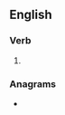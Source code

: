 ==English==

===Verb===
{{head|en|verb form}}

# {{en-third-person singular of|anatomize}}

===Anagrams===
* {{anagrams|en|amazonites}}